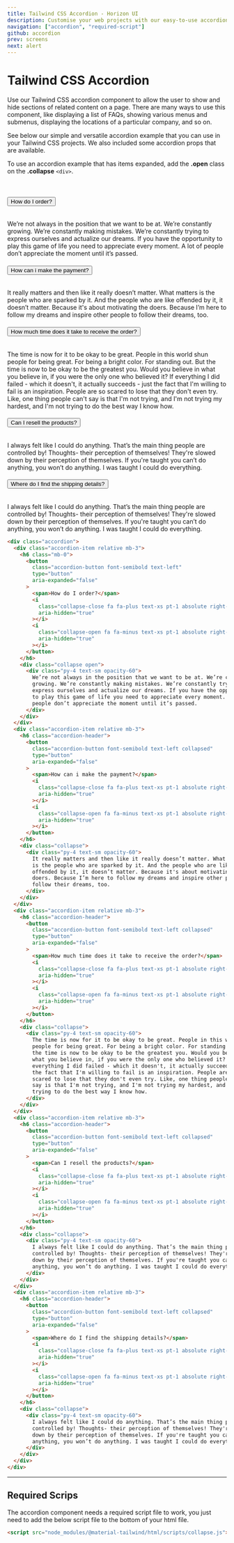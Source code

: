 ```yaml
---
title: Tailwind CSS Accordion - Horizon UI
description: Customise your web projects with our easy-to-use accordion component for Tailwind CSS using Material Design guidelines.
navigation: ["accordion", "required-script"]
github: accordion
prev: screens
next: alert
---
```


# Tailwind CSS Accordion

Use our Tailwind CSS accordion component to allow the user to show and hide sections of related content on a page. There are many ways to use this component, like displaying a list of FAQs, showing various menus and submenus, displaying the locations of a particular company, and so on.

See below our simple and versatile accordion example that you can use in your Tailwind CSS projects. We also included some accordion props that are available.

To use an accordion example that has items expanded, add the **.open** class on the **.collapse** `<div>`.

<br />
<ComponentCard id='accordion'>
  <div className='accordion'>
    <div className='accordion-item relative mb-3'>
      <h6 className='mb-0'>
        <button
          className='accordion-button font-semibold text-left'
          type='button'
          aria-expanded='false'>
          <span>How do I order?</span>
          <i
            className='collapse-close fa fa-plus text-xs pt-1 absolute right-0'
            aria-hidden='true'></i>
          <i
            className='collapse-open fa fa-minus text-xs pt-1 absolute right-0'
            aria-hidden='true'></i>
        </button>
      </h6>
      <div className='collapse open'>
        <div className='py-4 text-sm opacity-60'>
          We’re not always in the position that we want to be at. We’re
          constantly growing. We’re constantly making mistakes. We’re constantly
          trying to express ourselves and actualize our dreams. If you have the
          opportunity to play this game of life you need to appreciate every
          moment. A lot of people don’t appreciate the moment until it’s passed.
        </div>
      </div>
    </div>
    <div className='accordion-item relative mb-3'>
      <h6 className='accordion-header'>
        <button
          className='accordion-button font-semibold text-left collapsed'
          type='button'
          aria-expanded='false'>
          <span>How can i make the payment?</span>
          <i
            className='collapse-close fa fa-plus text-xs pt-1 absolute right-0'
            aria-hidden='true'></i>
          <i
            className='collapse-open fa fa-minus text-xs pt-1 absolute right-0'
            aria-hidden='true'></i>
        </button>
      </h6>
      <div className='collapse'>
        <div className='py-4 text-sm opacity-60'>
          It really matters and then like it really doesn’t matter. What matters
          is the people who are sparked by it. And the people who are like
          offended by it, it doesn’t matter. Because it's about motivating the
          doers. Because I’m here to follow my dreams and inspire other people
          to follow their dreams, too.
        </div>
      </div>
    </div>
    <div className='accordion-item relative mb-3'>
      <h6 className='accordion-header'>
        <button
          className='accordion-button font-semibold text-left collapsed'
          type='button'
          aria-expanded='false'>
          <span>How much time does it take to receive the order?</span>
          <i
            className='collapse-close fa fa-plus text-xs pt-1 absolute right-0'
            aria-hidden='true'></i>
          <i
            className='collapse-open fa fa-minus text-xs pt-1 absolute right-0'
            aria-hidden='true'></i>
        </button>
      </h6>
      <div className='collapse'>
        <div className='py-4 text-sm opacity-60'>
          The time is now for it to be okay to be great. People in this world
          shun people for being great. For being a bright color. For standing
          out. But the time is now to be okay to be the greatest you. Would you
          believe in what you believe in, if you were the only one who believed
          it? If everything I did failed - which it doesn't, it actually
          succeeds - just the fact that I'm willing to fail is an inspiration.
          People are so scared to lose that they don't even try. Like, one thing
          people can't say is that I'm not trying, and I'm not trying my
          hardest, and I'm not trying to do the best way I know how.
        </div>
      </div>
    </div>
    <div className='accordion-item relative mb-3'>
      <h6 className='accordion-header'>
        <button
          className='accordion-button font-semibold text-left collapsed'
          type='button'
          aria-expanded='false'>
          <span>Can I resell the products?</span>
          <i
            className='collapse-close fa fa-plus text-xs pt-1 absolute right-0'
            aria-hidden='true'></i>
          <i
            className='collapse-open fa fa-minus text-xs pt-1 absolute right-0'
            aria-hidden='true'></i>
        </button>
      </h6>
      <div className='collapse'>
        <div className='py-4 text-sm opacity-60'>
          I always felt like I could do anything. That’s the main thing people
          are controlled by! Thoughts- their perception of themselves! They're
          slowed down by their perception of themselves. If you're taught you
          can’t do anything, you won’t do anything. I was taught I could do
          everything.
        </div>
      </div>
    </div>
    <div className='accordion-item relative mb-3'>
      <h6 className='accordion-header'>
        <button
          className='accordion-button font-semibold text-left collapsed'
          type='button'
          aria-expanded='false'>
          <span>Where do I find the shipping details?</span>
          <i
            className='collapse-close fa fa-plus text-xs pt-1 absolute right-0'
            aria-hidden='true'></i>
          <i
            className='collapse-open fa fa-minus text-xs pt-1 absolute right-0'
            aria-hidden='true'></i>
        </button>
      </h6>
      <div className='collapse'>
        <div className='py-4 text-sm opacity-60'>
          I always felt like I could do anything. That’s the main thing people
          are controlled by! Thoughts- their perception of themselves! They're
          slowed down by their perception of themselves. If you're taught you
          can’t do anything, you won’t do anything. I was taught I could do
          everything.
        </div>
      </div>
    </div>
  </div>
</ComponentDemo>

```html showLineNumbers
<div class="accordion">
  <div class="accordion-item relative mb-3">
    <h6 class="mb-0">
      <button
        class="accordion-button font-semibold text-left"
        type="button"
        aria-expanded="false"
      >
        <span>How do I order?</span>
        <i
          class="collapse-close fa fa-plus text-xs pt-1 absolute right-0"
          aria-hidden="true"
        ></i>
        <i
          class="collapse-open fa fa-minus text-xs pt-1 absolute right-0"
          aria-hidden="true"
        ></i>
      </button>
    </h6>
    <div class="collapse open">
      <div class="py-4 text-sm opacity-60">
        We’re not always in the position that we want to be at. We’re constantly
        growing. We’re constantly making mistakes. We’re constantly trying to
        express ourselves and actualize our dreams. If you have the opportunity
        to play this game of life you need to appreciate every moment. A lot of
        people don’t appreciate the moment until it’s passed.
      </div>
    </div>
  </div>
  <div class="accordion-item relative mb-3">
    <h6 class="accordion-header">
      <button
        class="accordion-button font-semibold text-left collapsed"
        type="button"
        aria-expanded="false"
      >
        <span>How can i make the payment?</span>
        <i
          class="collapse-close fa fa-plus text-xs pt-1 absolute right-0"
          aria-hidden="true"
        ></i>
        <i
          class="collapse-open fa fa-minus text-xs pt-1 absolute right-0"
          aria-hidden="true"
        ></i>
      </button>
    </h6>
    <div class="collapse">
      <div class="py-4 text-sm opacity-60">
        It really matters and then like it really doesn’t matter. What matters
        is the people who are sparked by it. And the people who are like
        offended by it, it doesn’t matter. Because it's about motivating the
        doers. Because I’m here to follow my dreams and inspire other people to
        follow their dreams, too.
      </div>
    </div>
  </div>
  <div class="accordion-item relative mb-3">
    <h6 class="accordion-header">
      <button
        class="accordion-button font-semibold text-left collapsed"
        type="button"
        aria-expanded="false"
      >
        <span>How much time does it take to receive the order?</span>
        <i
          class="collapse-close fa fa-plus text-xs pt-1 absolute right-0"
          aria-hidden="true"
        ></i>
        <i
          class="collapse-open fa fa-minus text-xs pt-1 absolute right-0"
          aria-hidden="true"
        ></i>
      </button>
    </h6>
    <div class="collapse">
      <div class="py-4 text-sm opacity-60">
        The time is now for it to be okay to be great. People in this world shun
        people for being great. For being a bright color. For standing out. But
        the time is now to be okay to be the greatest you. Would you believe in
        what you believe in, if you were the only one who believed it? If
        everything I did failed - which it doesn't, it actually succeeds - just
        the fact that I'm willing to fail is an inspiration. People are so
        scared to lose that they don't even try. Like, one thing people can't
        say is that I'm not trying, and I'm not trying my hardest, and I'm not
        trying to do the best way I know how.
      </div>
    </div>
  </div>
  <div class="accordion-item relative mb-3">
    <h6 class="accordion-header">
      <button
        class="accordion-button font-semibold text-left collapsed"
        type="button"
        aria-expanded="false"
      >
        <span>Can I resell the products?</span>
        <i
          class="collapse-close fa fa-plus text-xs pt-1 absolute right-0"
          aria-hidden="true"
        ></i>
        <i
          class="collapse-open fa fa-minus text-xs pt-1 absolute right-0"
          aria-hidden="true"
        ></i>
      </button>
    </h6>
    <div class="collapse">
      <div class="py-4 text-sm opacity-60">
        I always felt like I could do anything. That’s the main thing people are
        controlled by! Thoughts- their perception of themselves! They're slowed
        down by their perception of themselves. If you're taught you can’t do
        anything, you won’t do anything. I was taught I could do everything.
      </div>
    </div>
  </div>
  <div class="accordion-item relative mb-3">
    <h6 class="accordion-header">
      <button
        class="accordion-button font-semibold text-left collapsed"
        type="button"
        aria-expanded="false"
      >
        <span>Where do I find the shipping details?</span>
        <i
          class="collapse-close fa fa-plus text-xs pt-1 absolute right-0"
          aria-hidden="true"
        ></i>
        <i
          class="collapse-open fa fa-minus text-xs pt-1 absolute right-0"
          aria-hidden="true"
        ></i>
      </button>
    </h6>
    <div class="collapse">
      <div class="py-4 text-sm opacity-60">
        I always felt like I could do anything. That’s the main thing people are
        controlled by! Thoughts- their perception of themselves! They're slowed
        down by their perception of themselves. If you're taught you can’t do
        anything, you won’t do anything. I was taught I could do everything.
      </div>
    </div>
  </div>
</div>
```

---

## Required Scrips

<span id="required-script" className="scroll-mt-56" />

The accordion component needs a required script file to work, you just need to add the below script file to the bottom of your html file.

```html showLineNumbers
<script src="node_modules/@material-tailwind/html/scripts/collapse.js"></script>
```
